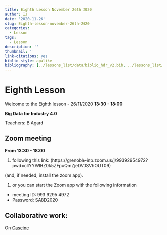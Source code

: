 ```yaml
---
title: Eighth Lesson November 26th 2020
author: IJ
date: '2020-11-26'
slug: Eighth-lesson-november-26th-2020
categories:
  - Lesson
tags:
  - Lesson
description: ''
thumbnail: ''
link-citations: yes
biblio-style: apalike
bibliography: [../lessons_list/data/biblio_hdr_v2.bib, ../lessons_list/data/Liste_Publi3.bib, ../lessons_list/data/biblio_SABD.bib]
---
```


# Eighth Lesson

Welcome to the Eighth lesson - 26/11/2020 **13:30 - 18:00**

**Big Data for Industry 4.0**

Teachers: B Agard

## Zoom meeting

**From 13:30 - 18:00**

1. following this link: (https://grenoble-inp.zoom.us/j/99392954972?pwd=cllYYWlHZ0k5ZFpuQmZjeDV0SVhOUT09)

(and, if needed, install the zoom app).

1. or you can start the Zoom app with the following information
  + meeting ID: 993 9295 4972
  + Password: SABD2020


## Collaborative work:

On [Caseine](https://moodle.caseine.org/course/view.php?id=644&section=0#section-11)





